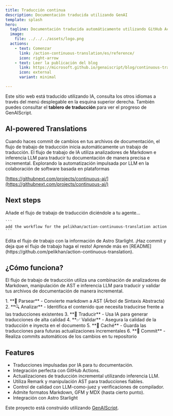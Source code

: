 ```yaml
---
title: Traducción continua
description: Documentación traducida utilizando GenAI
template: splash
hero:
  tagline: Documentación traducida automáticamente utilizando GitHub Actions y Modelos
  image:
    file: ../../../assets/logo.png
  actions:
    - text: Comenzar
      link: /action-continuous-translation/es/reference/
      icon: right-arrow
    - text: Leer la publicación del blog
      link: https://microsoft.github.io/genaiscript/blog/continuous-translations/
      icon: external
      variant: minimal

---
```



Este sitio web está traducido utilizando IA, consulta los otros idiomas a través del menú desplegable en la esquina superior derecha.
También puedes consultar el **tablero de traducción** para ver el progreso de GenAIScript.

## AI-powered Translations

<CardGrid>
  <Card title="Acciones de GitHub" icon="github">
    Cuando haces commit de cambios en tus archivos de documentación, el flujo de trabajo de traducción inicia automáticamente un trabajo de traducción.
  </Card>

  <Card title="Modelos de GitHub" icon="seti:markdown">
    El flujo de trabajo de IA utiliza analizadores de Markdown e inferencia LLM para traducir tu documentación de manera precisa e incremental.
  </Card>
</CardGrid>

<Card title="IA continua" icon="rocket">
  Explorando la automatización impulsada por LLM en la colaboración de software basada en plataformas

  [https://githubnext.com/projects/continuous-ai/](https://githubnext.com/projects/continuous-ai/)
</Card>

## Next steps

<CardGrid stagger>
  <Card title="Añadir el flujo de trabajo" icon="pencil">
    Añade el flujo de trabajo de traducción diciéndole a tu agente...

    ```
    add the workflow for the pelikhan/action-continuous-translation action
    ```
  </Card>

  <Card title="Configura tu sitio" icon="setting">
    Edita el flujo de trabajo con la información de Astro Starlight.
  </Card>

  <Card title="¡Traduce!" icon="add-document">
    ¡Haz commit y deja que el flujo de trabajo haga el resto!
  </Card>

  <Card title="Leer la documentación" icon="open-book">
    Aprende más en
    [README](https://github.com/pelikhan/action-continuous-translation).
  </Card>
</CardGrid>

## ¿Cómo funciona?

El flujo de trabajo de traducción utiliza una combinación de analizadores de Markdown, manipulación de AST e inferencia LLM para traducir y validar tus archivos de documentación de manera incremental.

<Steps>
  1. **📄 Parsear** - Convierte markdown a AST (Árbol de Sintaxis Abstracta)
  2. **🔍 Analizar** - Identifica el contenido que necesita traducirse frente a las traducciones existentes
  3. **🤖 Traducir** - Usa IA para generar traducciones de alta calidad
  4. **✅ Validar** - Asegura la calidad de la traducción e inyecta en el documento
  5. **💾 Caché** - Guarda las traducciones para futuras actualizaciones incrementales
  6. **📝 Commit** - Realiza commits automáticos de los cambios en tu repositorio
</Steps>

## Features

* Traducciones impulsadas por IA para tu documentación.
* Integración perfecta con GitHub Actions.
* Actualizaciones de traducción incremental utilizando inferencia LLM.
* Utiliza Remark y manipulación AST para traducciones fiables.
* Control de calidad con LLM-como-juez y verificaciones de compilador.
* Admite formatos Markdown, GFM y MDX (hasta cierto punto).
* Integración con Astro Starlight

Este proyecto está construido utilizando [GenAIScript](https://microsoft.github.io/genaiscript).

<div class="dot-pattern" aria-hidden="true" />

